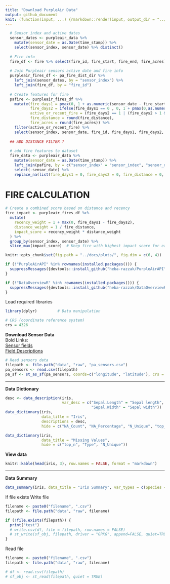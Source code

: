 ```yaml
---
title: "Download PurpleAir Data" 
output: github_document
knit: (function(input, ...) {rmarkdown::render(input, output_dir = "../docs", )})
---
```


```r
  # Sensor index and active dates
  sensor_dates <- purpleair_data %>% 
    mutate(sensor_date = as.Date(time_stamp)) %>%
    select(sensor_index, sensor_date) %>% distinct()
  
  # Fire info
  fire_df <- fire %>% select(fire_id, fire_start, fire_end, fire_acres) %>% st_drop_geometry()
  
  # Join Purpleair sensors active date and fire info
  purpleair_fires_df <- pa_fire_dist_dir %>%
    left_join(sensor_dates, by = "sensor_index") %>%
    left_join(fire_df, by = "fire_id")
  
  # Create features for fire
  pafire <- purpleair_fires_df %>%
    mutate(fire_days1 = pmax(0, 1 + as.numeric(sensor_date - fire_start)),
           fire_days2 = ifelse(fire_days1 == 0 , 0, 1 + pmax(0,as.numeric(sensor_date - fire_end))),
           active_or_recent_fire = (fire_days2 == 1 | (fire_days2 > 1 & fire_days2 <= 8)),
           fire_distance = round(fire_distance),
           fire_acres = round(fire_acres)) %>% 
    filter(active_or_recent_fire) %>%
    select(sensor_index, sensor_date, fire_id, fire_days1, fire_days2, fire_distance, fire_acres, fire_direction)
  
  ## ADD DISTANCE FILTER ?
  
  # add fire features to dataset
  fire_data <- purpleair_data %>%
    mutate(sensor_date = as.Date(time_stamp)) %>%
    left_join(pafire, by = c("sensor_index" = "sensor_index", "sensor_date" = "sensor_date")) %>%
    select(-sensor_date) %>%
    replace_na(list(fire_days1 = 0, fire_days2 = 0, fire_distance = 0, fire_acres = 0, fire_direction = 0))
```

# FIRE CALCULATION
```r
# Create a combined score based on distance and recency
fire_impact <- purpleair_fires_df %>%
  mutate(
    recency_weight = 1 + max(0, fire_days1 - fire_days2),
    distance_weight = 1 / fire_distance,
    impact_score = recency_weight * distance_weight
  ) %>%
  group_by(sensor_index, sensor_date) %>%
  slice_max(impact_score)  # Keep fire with highest impact score for each sensor and date

```


```r
knitr::opts_chunk$set(fig.path = "../docs/plots/", fig.dim = c(6, 4))
```

```r
if (!"PurpleAirAPI" %in% rownames(installed.packages())) {
  suppressMessages({devtools::install_github("heba-razzak/PurpleAirAPI")})
}

if (!"DataOverviewR" %in% rownames(installed.packages())) {
  suppressMessages({devtools::install_github("heba-razzak/DataOverviewR")})
}
```

Load required libraries

```r
library(dplyr)         # Data manipulation
```

```r
# CRS (coordinate reference system)
crs = 4326
```

**Download Sensor Data**\
Bold
Links:\
[Sensor fields](https://api.purpleair.com/#api-sensors-get-sensor-data)\
[Field Descriptions](https://community.purpleair.com/t/api-history-fields-descriptions/4652)

```r
# Read sensors data
filepath <- file.path("data", "raw", "pa_sensors.csv")
pa_sensors <- read.csv(filepath)
pa_sf <- st_as_sf(pa_sensors, coords=c("longitude", "latitude"), crs = 4326)
```
---

**Data Dictionary**

```r
desc <- data_description(iris, 
                         var_desc = c("Sepal.Length" = "Sepal length",
                                      "Sepal.Width" = "Sepal width"))
data_dictionary(iris, 
                data_title = "Iris", 
                descriptions = desc, 
                hide = c("NA_Count", "NA_Percentage", "N_Unique", "top_n"))
```

```r
data_dictionary(iris, 
                data_title = "Missing Values",
                hide = c("top_n", "Type", "N_Unique"))
```

**View data**

```r
knitr::kable(head(iris, 3), row.names = FALSE, format = "markdown")
```

---

**Data Summary**

```r
data_summary(iris, data_title = "Iris Summary", var_types = c(Species = "date"))
```

If file exists
Write file

```r
filename <- paste0("filename", ".csv")
filepath <- file.path("data", "raw", filename)

if (!file.exists(filepath)) {
  print("test")
  # write.csv(df, file = filepath, row.names = FALSE)
  # st_write(sf_obj, filepath, driver = "GPKG", append=FALSE, quiet=TRUE)
}
```

Read file

```r
filename <- paste0("filename", ".csv")
filepath <- file.path("data", "raw", filename)

# df <- read.csv(filepath)
# sf_obj <- st_read(filepath, quiet = TRUE)

```
